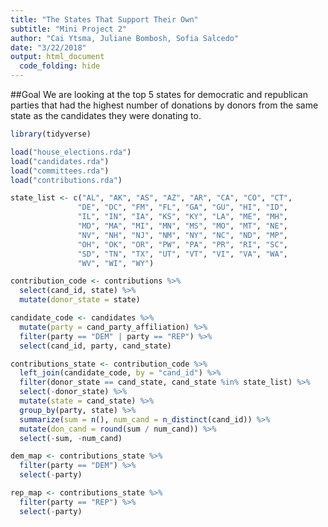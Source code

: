 ```yaml
---
title: "The States That Support Their Own"
subtitle: "Mini Project 2"
author: "Cai Ytsma, Juliane Bombosh, Sofia Salcedo"
date: "3/22/2018"
output: html_document
  code_folding: hide
---
```

##Goal
We are looking at the top 5 states for democratic and republican parties that had the highest number of donations by donors from the same state as the candidates they were donating to. 

```r
library(tidyverse)
```

```r
load("house_elections.rda")
load("candidates.rda")
load("committees.rda")
load("contributions.rda")
```

```r
state_list <- c("AL", "AK", "AS", "AZ", "AR", "CA", "CO", "CT",
               "DE", "DC", "FM", "FL", "GA", "GU", "HI", "ID",
               "IL", "IN", "IA", "KS", "KY", "LA", "ME", "MH",
               "MD", "MA", "MI", "MN", "MS", "MO", "MT", "NE",
               "NV", "NH", "NJ", "NM", "NY", "NC", "ND", "MP",
               "OH", "OK", "OR", "PW", "PA", "PR", "RI", "SC", 
               "SD", "TN", "TX", "UT", "VT", "VI", "VA", "WA", 
               "WV", "WI", "WY")
```

```r
contribution_code <- contributions %>%
  select(cand_id, state) %>%
  mutate(donor_state = state)

candidate_code <- candidates %>%
  mutate(party = cand_party_affiliation) %>%
  filter(party == "DEM" | party == "REP") %>%
  select(cand_id, party, cand_state)
```

```r
contributions_state <- contribution_code %>%
  left_join(candidate_code, by = "cand_id") %>%
  filter(donor_state == cand_state, cand_state %in% state_list) %>%
  select(-donor_state) %>%
  mutate(state = cand_state) %>%
  group_by(party, state) %>%
  summarize(sum = n(), num_cand = n_distinct(cand_id)) %>%
  mutate(don_cand = round(sum / num_cand)) %>%
  select(-sum, -num_cand)
```

```r
dem_map <- contributions_state %>%
  filter(party == "DEM") %>%
  select(-party)

rep_map <- contributions_state %>%
  filter(party == "REP") %>%
  select(-party)
```

